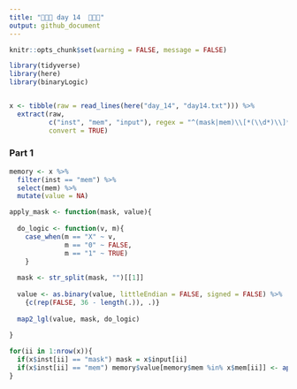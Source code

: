 ```yaml
---
title: "🎄🎄🎄 day 14  🎄🎄🎄"
output: github_document
---
```

```r
knitr::opts_chunk$set(warning = FALSE, message = FALSE)
```

```r
library(tidyverse)
library(here)
library(binaryLogic)


x <- tibble(raw = read_lines(here("day_14", "day14.txt"))) %>% 
  extract(raw,
          c("inst", "mem", "input"), regex = "^(mask|mem)\\[*(\\d*)\\]* = ([X|\\d]+)",
          convert = TRUE)
```

### Part 1

```r
memory <- x %>% 
  filter(inst == "mem") %>% 
  select(mem) %>% 
  mutate(value = NA)

apply_mask <- function(mask, value){
  
  do_logic <- function(v, m){
    case_when(m == "X" ~ v,
              m == "0" ~ FALSE,
              m == "1" ~ TRUE)
    }
  
  mask <- str_split(mask, "")[[1]]
  
  value <- as.binary(value, littleEndian = FALSE, signed = FALSE) %>% 
    {c(rep(FALSE, 36 - length(.)), .)}
  
  map2_lgl(value, mask, do_logic) 
  
}

for(ii in 1:nrow(x)){
  if(x$inst[ii] == "mask") mask = x$input[ii]
  if(x$inst[ii] == "mem") memory$value[memory$mem %in% x$mem[ii]] <- apply_mask(mask, x$input[ii])
}
```

